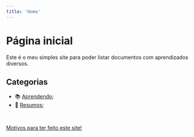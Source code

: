 ```yaml
---
title: 'Home'
---
```


# Página inicial

Este é o meu simples site para poder listar documentos com aprendizados diversos.

## Categorias

- 📚 [Aprendendo](learning/conceitos-docker);
- 📄 [Resumos](/summary/devo-fazer-faculdade);

<br />

[Motivos para ter feito este site!](/getting-started)
